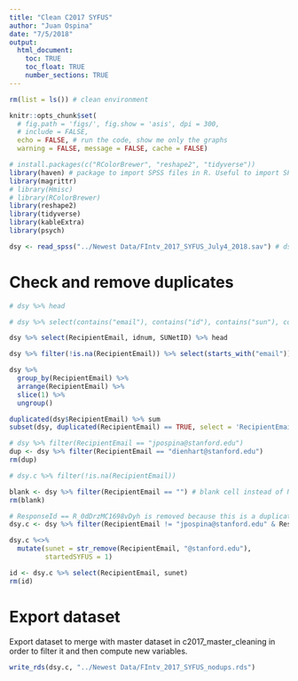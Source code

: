 ```yaml
---
title: "Clean C2017 SYFUS"
author: "Juan Ospina"
date: "7/5/2018"
output: 
  html_document:
    toc: TRUE
    toc_float: TRUE
    number_sections: TRUE
---
```


```r
rm(list = ls()) # clean environment
```

```r
knitr::opts_chunk$set(
  # fig.path = 'figs/', fig.show = 'asis', dpi = 300, 
  # include = FALSE, 
  echo = FALSE, # run the code, show me only the graphs
  warning = FALSE, message = FALSE, cache = FALSE)
```

```r
# install.packages(c("RColorBrewer", "reshape2", "tidyverse"))
library(haven) # package to import SPSS files in R. Useful to import SPSS files and export them as csv
library(magrittr)
# library(Hmisc)
# library(RColorBrewer)
library(reshape2)
library(tidyverse)
library(kableExtra)
library(psych)
```

```r
dsy <- read_spss("../Newest Data/FIntv_2017_SYFUS_July4_2018.sav") # dsy = data senior year
```

# Check and remove duplicates
```r
# dsy %>% head

# dsy %>% select(contains("email"), contains("id"), contains("sun"), contains("emp"))

dsy %>% select(RecipientEmail, idnum, SUNetID) %>% head

dsy %>% filter(!is.na(RecipientEmail)) %>% select(starts_with("email"))

dsy %>% 
  group_by(RecipientEmail) %>% 
  arrange(RecipientEmail) %>% 
  slice(1) %>% 
  ungroup()

duplicated(dsy$RecipientEmail) %>% sum
subset(dsy, duplicated(RecipientEmail) == TRUE, select = 'RecipientEmail')

# dsy %>% filter(RecipientEmail == "jpospina@stanford.edu")
dup <- dsy %>% filter(RecipientEmail == "dienhart@stanford.edu")
rm(dup)

# dsy.c %>% filter(!is.na(RecipientEmail))

blank <- dsy %>% filter(RecipientEmail == "") # blank cell instead of NA, didn't respond anything
rm(blank)

# ResponseId == R_0dDrzMC1698vDyh is removed because this is a duplicate row of dienhart@stanford.edu and has no responses.
dsy.c <- dsy %>% filter(RecipientEmail != "jpospina@stanford.edu" & ResponseId != "R_0dDrzMC1698vDyh" & RecipientEmail != "")

dsy.c %<>% 
  mutate(sunet = str_remove(RecipientEmail, "@stanford.edu"),
         startedSYFUS = 1)

id <- dsy.c %>% select(RecipientEmail, sunet)
rm(id)
```
# Export dataset

Export dataset to merge with master dataset in c2017_master_cleaning in order to filter it and then compute new variables.

```r
write_rds(dsy.c, "../Newest Data/FIntv_2017_SYFUS_nodups.rds")
```


